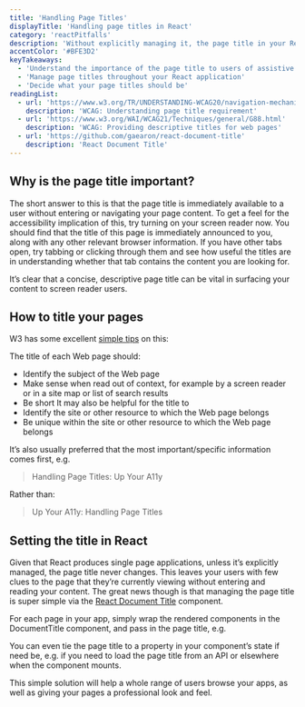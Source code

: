 ```yaml
---
title: 'Handling Page Titles'
displayTitle: 'Handling page titles in React'
category: 'reactPitfalls'
description: 'Without explicitly managing it, the page title in your React app will never change. Find out how this affects diverse users, and a simple method to manage your page titles.'
accentColor: '#BFE3D2'
keyTakeaways:
  - 'Understand the importance of the page title to users of assistive technology'
  - 'Manage page titles throughout your React application'
  - 'Decide what your page titles should be'
readingList:
  - url: 'https://www.w3.org/TR/UNDERSTANDING-WCAG20/navigation-mechanisms-title.html'
    description: 'WCAG: Understanding page title requirement'
  - url: 'https://www.w3.org/WAI/WCAG21/Techniques/general/G88.html'
    description: 'WCAG: Providing descriptive titles for web pages'
  - url: 'https://github.com/gaearon/react-document-title'
    description: 'React Document Title'
---
```


## Why is the page title important?

The short answer to this is that the page title is immediately available to a user without entering or navigating your page content. To get a feel for the accessibility implication of this, try turning on your screen reader now. You should find that the title of this page is immediately announced to you, along with any other relevant browser information. If you have other tabs open, try tabbing or clicking through them and see how useful the titles are in understanding whether that tab contains the content you are looking for.

It’s clear that a concise, descriptive page title can be vital in surfacing your content to screen reader users.

## How to title your pages

W3 has some excellent [simple tips](https://www.w3.org/WAI/WCAG21/Techniques/general/G88.html) on this:

The title of each Web page should:

- Identify the subject of the Web page
- Make sense when read out of context, for example by a screen reader or in a site map or list of search results
- Be short
  It may also be helpful for the title to
- Identify the site or other resource to which the Web page belongs
- Be unique within the site or other resource to which the Web page belongs

It’s also usually preferred that the most important/specific information comes first, e.g.

> Handling Page Titles: Up Your A11y

Rather than:

> Up Your A11y: Handling Page Titles

## Setting the title in React

Given that React produces single page applications, unless it’s explicitly managed, the page title never changes. This leaves your users with few clues to the page that they’re currently viewing without entering and reading your content. The great news though is that managing the page title is super simple via the [React Document Title](https://github.com/gaearon/react-document-title) component.

For each page in your app, simply wrap the rendered components in the DocumentTitle component, and pass in the page title, e.g.

<Gist url="https://gist.github.com/aitchiss/1a37dacf15548e73b1d8db73af428924" />

You can even tie the page title to a property in your component’s state if need be, e.g. if you need to load the page title from an API or elsewhere when the component mounts.

<Gist url="https://gist.github.com/aitchiss/95c02217626d73542bea7699c4f5bfc9" />

This simple solution will help a whole range of users browse your apps, as well as giving your pages a professional look and feel.
